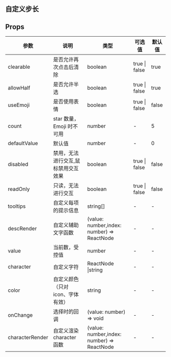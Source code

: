 

## 自定义步长


<DemoStep />


## Props

| 参数         | 说明                      | 类型                    | 可选值        | 默认值 |
| ------------ | ------------------------- | ----------------------- | ------------- | ------ |
| clearable    | 是否允许再次点击后清除    | boolean                 | true \| false | true   |
| allowHalf    | 是否允许半选              | boolean                 | true \| false | true   |
| useEmoji     | 是否使用表情              | boolean                 | true \| false | false  |
| count        | star 数量，Emoji 时不可用 | number                  | -             | 5      |
| defaultValue | 默认值                    | number                  | -             | 0      |
| disabled     | 禁用，无法进行交互,鼠标禁用交互效果       | boolean                 | true \| false | false  |
| readOnly     | 只读，无法进行交互        | boolean                 | true \| false | false  |
| tooltips     | 自定义每项的提示信息      | string[]                | -             | -      |
| descRender   | 自定义辅助文字函数     | (value: number,index: number) => ReactNode | -             | -      |
| value        | 当前数，受控值            | number                  | -             | -      |
| character    | 自定义字符            | ReactNode \|string                 | -             | -      |
| color        | 自定义颜色（只对icon、字体有效）        | string                 | -             | -      |
| onChange     | 选择时的回调              | (value: number) => void | -             | -      |
| characterRender| 自定义渲染 character 函数  | 	(value: number,index: number) => ReactNode | -             | -      |
